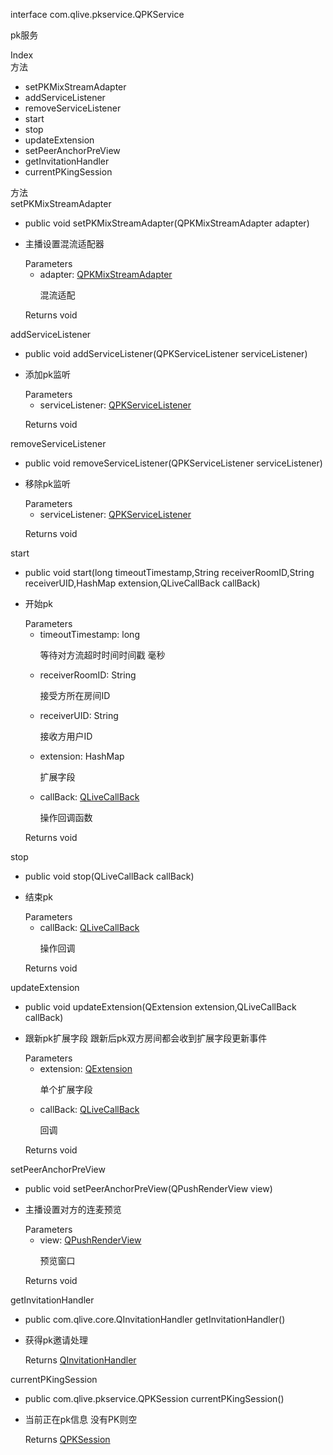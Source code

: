 <link rel="stylesheet" type="text/css" href="https://docs.qnsdk.com/styles/doc-v4-api.css" />
<div class="rtc-doc rtc-doc-page" id="rtc-doc">
<section class="rtc-doc-panel rtc-doc-describe rtc-doc-note">
                <p>interface com.qlive.pkservice.QPKService</p>
                <p>pk服务</p>
</section>
            <div class="rtc-doc-page-wrap">Index</div>
<section class="rtc-doc-panel">
        <div class="rtc-doc-page-title">方法</div>
        <ul class="rtc-doc-catalogue">
                <li><a onClick='document.location.replace(`${document.location.protocol}//${document.location.host}${document.location.pathname}${document.location.search}#setPKMixStreamAdapter`)'>setPKMixStreamAdapter</a></li>
                <li><a onClick='document.location.replace(`${document.location.protocol}//${document.location.host}${document.location.pathname}${document.location.search}#addServiceListener`)'>addServiceListener</a></li>
                <li><a onClick='document.location.replace(`${document.location.protocol}//${document.location.host}${document.location.pathname}${document.location.search}#removeServiceListener`)'>removeServiceListener</a></li>
                <li><a onClick='document.location.replace(`${document.location.protocol}//${document.location.host}${document.location.pathname}${document.location.search}#start`)'>start</a></li>
                <li><a onClick='document.location.replace(`${document.location.protocol}//${document.location.host}${document.location.pathname}${document.location.search}#stop`)'>stop</a></li>
                <li><a onClick='document.location.replace(`${document.location.protocol}//${document.location.host}${document.location.pathname}${document.location.search}#updateExtension`)'>updateExtension</a></li>
                <li><a onClick='document.location.replace(`${document.location.protocol}//${document.location.host}${document.location.pathname}${document.location.search}#setPeerAnchorPreView`)'>setPeerAnchorPreView</a></li>
                <li><a onClick='document.location.replace(`${document.location.protocol}//${document.location.host}${document.location.pathname}${document.location.search}#getInvitationHandler`)'>getInvitationHandler</a></li>
                <li><a onClick='document.location.replace(`${document.location.protocol}//${document.location.host}${document.location.pathname}${document.location.search}#currentPKingSession`)'>currentPKingSession</a></li>
        </ul>
</section>
<div class="rtc-doc-page-wrap">方法</div>
<section class="rtc-doc-panel">
<div class="rtc-doc-page-title rtc-doc-antor" id="setPKMixStreamAdapter">
setPKMixStreamAdapter</div>
<ul class="rtc-doc-page-container">
        <li class="rtc-doc-sign-signature">public void setPKMixStreamAdapter(QPKMixStreamAdapter adapter)</li>
    </li>
<li class="rtc-doc-page-description">
    <div class="rtc-doc-desc-wrap">
        <p>主播设置混流适配器</p>
    </div>
<div class="rtc-doc-parameters-title">Parameters</div>
<ul class="rtc-doc-parameters">
    <li>
        <div>
            adapter: <a href='https://developer.qiniu.com/lowcode/api/12095/QPKMixStreamAdapter'>QPKMixStreamAdapter</a>
        </div>
                <p>混流适配</p>
    </li>
</ul>
    <div class="rtc-doc-returns-title">Returns <span>void</span></div>
</li>
</ul>
</section>
<section class="rtc-doc-panel">
<div class="rtc-doc-page-title rtc-doc-antor" id="addServiceListener">
addServiceListener</div>
<ul class="rtc-doc-page-container">
        <li class="rtc-doc-sign-signature">public void addServiceListener(QPKServiceListener serviceListener)</li>
    </li>
<li class="rtc-doc-page-description">
    <div class="rtc-doc-desc-wrap">
        <p>添加pk监听</p>
    </div>
<div class="rtc-doc-parameters-title">Parameters</div>
<ul class="rtc-doc-parameters">
    <li>
        <div>
            serviceListener: <a href='https://developer.qiniu.com/lowcode/api/12094/QPKServiceListener'>QPKServiceListener</a>
        </div>
                <p></p>
    </li>
</ul>
    <div class="rtc-doc-returns-title">Returns <span>void</span></div>
</li>
</ul>
</section>
<section class="rtc-doc-panel">
<div class="rtc-doc-page-title rtc-doc-antor" id="removeServiceListener">
removeServiceListener</div>
<ul class="rtc-doc-page-container">
        <li class="rtc-doc-sign-signature">public void removeServiceListener(QPKServiceListener serviceListener)</li>
    </li>
<li class="rtc-doc-page-description">
    <div class="rtc-doc-desc-wrap">
        <p>移除pk监听</p>
    </div>
<div class="rtc-doc-parameters-title">Parameters</div>
<ul class="rtc-doc-parameters">
    <li>
        <div>
            serviceListener: <a href='https://developer.qiniu.com/lowcode/api/12094/QPKServiceListener'>QPKServiceListener</a>
        </div>
                <p></p>
    </li>
</ul>
    <div class="rtc-doc-returns-title">Returns <span>void</span></div>
</li>
</ul>
</section>
<section class="rtc-doc-panel">
<div class="rtc-doc-page-title rtc-doc-antor" id="start">
start</div>
<ul class="rtc-doc-page-container">
        <li class="rtc-doc-sign-signature">public void start(long timeoutTimestamp,String receiverRoomID,String receiverUID,HashMap extension,QLiveCallBack callBack)</li>
    </li>
<li class="rtc-doc-page-description">
    <div class="rtc-doc-desc-wrap">
        <p>开始pk</p>
    </div>
<div class="rtc-doc-parameters-title">Parameters</div>
<ul class="rtc-doc-parameters">
    <li>
        <div>
            timeoutTimestamp: long
        </div>
                <p>等待对方流超时时间时间戳 毫秒</p>
    </li>
    <li>
        <div>
            receiverRoomID: String
        </div>
                <p>接受方所在房间ID</p>
    </li>
    <li>
        <div>
            receiverUID: String
        </div>
                <p>接收方用户ID</p>
    </li>
    <li>
        <div>
            extension: HashMap
        </div>
                <p>扩展字段</p>
    </li>
    <li>
        <div>
            callBack: <a href='https://developer.qiniu.com/lowcode/api/12052/QLiveCallBack'>QLiveCallBack</a>
        </div>
                <p>操作回调函数</p>
    </li>
</ul>
    <div class="rtc-doc-returns-title">Returns <span>void</span></div>
</li>
</ul>
</section>
<section class="rtc-doc-panel">
<div class="rtc-doc-page-title rtc-doc-antor" id="stop">
stop</div>
<ul class="rtc-doc-page-container">
        <li class="rtc-doc-sign-signature">public void stop(QLiveCallBack callBack)</li>
    </li>
<li class="rtc-doc-page-description">
    <div class="rtc-doc-desc-wrap">
        <p>结束pk</p>
    </div>
<div class="rtc-doc-parameters-title">Parameters</div>
<ul class="rtc-doc-parameters">
    <li>
        <div>
            callBack: <a href='https://developer.qiniu.com/lowcode/api/12052/QLiveCallBack'>QLiveCallBack</a>
        </div>
                <p>操作回调</p>
    </li>
</ul>
    <div class="rtc-doc-returns-title">Returns <span>void</span></div>
</li>
</ul>
</section>
<section class="rtc-doc-panel">
<div class="rtc-doc-page-title rtc-doc-antor" id="updateExtension">
updateExtension</div>
<ul class="rtc-doc-page-container">
        <li class="rtc-doc-sign-signature">public void updateExtension(QExtension extension,QLiveCallBack callBack)</li>
    </li>
<li class="rtc-doc-page-description">
    <div class="rtc-doc-desc-wrap">
        <p>跟新pk扩展字段
 跟新后pk双方房间都会收到扩展字段更新事件</p>
    </div>
<div class="rtc-doc-parameters-title">Parameters</div>
<ul class="rtc-doc-parameters">
    <li>
        <div>
            extension: <a href='https://developer.qiniu.com/lowcode/api/12059/QExtension'>QExtension</a>
        </div>
                <p>单个扩展字段</p>
    </li>
    <li>
        <div>
            callBack: <a href='https://developer.qiniu.com/lowcode/api/12052/QLiveCallBack'>QLiveCallBack</a>
        </div>
                <p>回调</p>
    </li>
</ul>
    <div class="rtc-doc-returns-title">Returns <span>void</span></div>
</li>
</ul>
</section>
<section class="rtc-doc-panel">
<div class="rtc-doc-page-title rtc-doc-antor" id="setPeerAnchorPreView">
setPeerAnchorPreView</div>
<ul class="rtc-doc-page-container">
        <li class="rtc-doc-sign-signature">public void setPeerAnchorPreView(QPushRenderView view)</li>
    </li>
<li class="rtc-doc-page-description">
    <div class="rtc-doc-desc-wrap">
        <p>主播设置对方的连麦预览</p>
    </div>
<div class="rtc-doc-parameters-title">Parameters</div>
<ul class="rtc-doc-parameters">
    <li>
        <div>
            view: <a href='https://developer.qiniu.com/lowcode/api/12082/QPushRenderView'>QPushRenderView</a>
        </div>
                <p>预览窗口</p>
    </li>
</ul>
    <div class="rtc-doc-returns-title">Returns <span>void</span></div>
</li>
</ul>
</section>
<section class="rtc-doc-panel">
<div class="rtc-doc-page-title rtc-doc-antor" id="getInvitationHandler">
getInvitationHandler</div>
<ul class="rtc-doc-page-container">
        <li class="rtc-doc-sign-signature">public com.qlive.core.QInvitationHandler getInvitationHandler()</li>
    </li>
<li class="rtc-doc-page-description">
    <div class="rtc-doc-desc-wrap">
        <p>获得pk邀请处理</p>
    </div>
    <div class="rtc-doc-returns-title">Returns <span><a href='https://developer.qiniu.com/lowcode/api/12055/QInvitationHandler'>QInvitationHandler</a></span></div>
</li>
</ul>
</section>
<section class="rtc-doc-panel">
<div class="rtc-doc-page-title rtc-doc-antor" id="currentPKingSession">
currentPKingSession</div>
<ul class="rtc-doc-page-container">
        <li class="rtc-doc-sign-signature">public com.qlive.pkservice.QPKSession currentPKingSession()</li>
    </li>
<li class="rtc-doc-page-description">
    <div class="rtc-doc-desc-wrap">
        <p>当前正在pk信息 没有PK则空</p>
    </div>
    <div class="rtc-doc-returns-title">Returns <span><a href='https://developer.qiniu.com/lowcode/api/12064/QPKSession'>QPKSession</a></span></div>
</li>
</ul>
</section>
</div>

